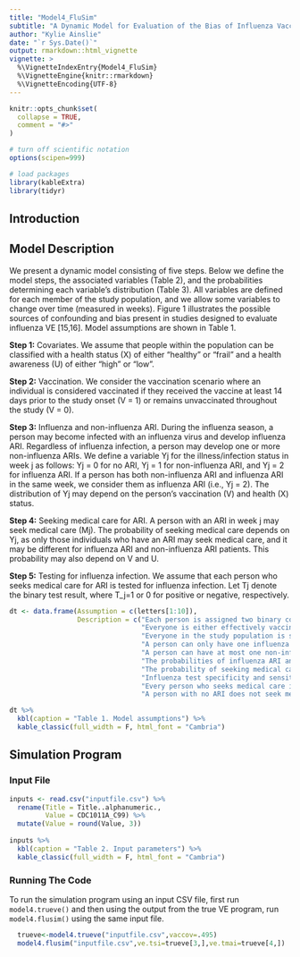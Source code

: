 ```yaml
---
title: "Model4_FluSim"
subtitle: "A Dynamic Model for Evaluation of the Bias of Influenza Vaccine Effectiveness Estimates from Observational Studies"
author: "Kylie Ainslie"
date: "`r Sys.Date()`"
output: rmarkdown::html_vignette
vignette: >
  %\VignetteIndexEntry{Model4_FluSim}
  %\VignetteEngine{knitr::rmarkdown}
  %\VignetteEncoding{UTF-8}
---
```


```r
knitr::opts_chunk$set(
  collapse = TRUE,
  comment = "#>"
)

# turn off scientific notation
options(scipen=999)

# load packages
library(kableExtra)
library(tidyr)
```

## Introduction

## Model Description
We present a dynamic model consisting of five steps. Below we define the model steps, the associated variables (Table 2), and the probabilities determining each variable’s distribution (Table 3). All variables are defined for each member of the study population, and we allow some variables to change over time (measured in weeks). Figure 1 illustrates the possible sources of confounding and bias present in studies designed to evaluate influenza VE [15,16]. Model assumptions are shown in Table 1.

**Step 1:** Covariates. We assume that people within the population can be classified with a health status (X) of either “healthy” or “frail” and a health awareness (U) of either “high” or “low”.

**Step 2:** Vaccination. We consider the vaccination scenario where an individual is considered vaccinated if they received the vaccine at least 14 days prior to the study onset (V = 1) or remains unvaccinated throughout the study (V = 0).

**Step 3:** Influenza and non-influenza ARI. During the influenza season, a person may become infected with an influenza virus and develop influenza ARI. Regardless of influenza infection, a person may develop one or more non-influenza ARIs. We define a variable Yj for the illness/infection status in week j as follows: Yj = 0 for no ARI, Yj = 1 for non-influenza ARI, and Yj = 2 for influenza ARI. If a person has both non-influenza ARI and influenza ARI in the same week, we consider them as influenza ARI (i.e., Yj = 2). The distribution of Yj may depend on the person’s vaccination (V) and health (X) status.

**Step 4:** Seeking medical care for ARI. A person with an ARI in week j may seek medical care (Mj). The probability of seeking medical care depends on Yj, as only those individuals who have an ARI may seek medical care, and it may be different for influenza ARI and non-influenza ARI patients. This probability may also depend on V and U.

**Step 5:** Testing for influenza infection. We assume that each person who seeks medical care for ARI is tested for influenza infection. Let Tj denote the binary test result, where T_j=1 or 0 for positive or negative, respectively.

```r
dt <- data.frame(Assumption = c(letters[1:10]),
                 Description = c("Each person is assigned two binary covariates: health status and health awareness, which are constant over time",
                                 "Everyone is either effectively vaccinated prior to the study or remains unvaccinated throughout the study, and vaccination status is determined without error",
                                 "Everyone in the study population is susceptible at the beginning of the study",
                                 "A person can only have one influenza ARI during the study",
                                 "A person can have at most one non-influenza ARI per week",
                                 "The probabilities of influenza ARI and non-influenza ARI do not depend on a person’s health awareness given his/her health status",
                                 "The probability of seeking medical care does not depend on a person’s health status given his/her health awareness",
                                 "Influenza test specificity and sensitivity do not depend on health status, health awareness, or vaccination status, given a person’s influenza infection status",
                                 "Every person who seeks medical care is tested for influenza infection",
                                 "A person with no ARI does not seek medical care"))

dt %>%
  kbl(caption = "Table 1. Model assumptions") %>%
  kable_classic(full_width = F, html_font = "Cambria")
```

## Simulation Program

### Input File
```r
inputs <- read.csv("inputfile.csv") %>%
  rename(Title = Title..alphanumeric.,
         Value = CDC1011A_C99) %>%
  mutate(Value = round(Value, 3))
  
inputs %>%
  kbl(caption = "Table 2. Input parameters") %>%
  kable_classic(full_width = F, html_font = "Cambria")

```
### Running The Code
To run the simulation program using an input CSV file, first run `model4.trueve()` and then using the output from the true VE program, run `model4.flusim()` using the same input file.
```r
  trueve<-model4.trueve("inputfile.csv",vaccov=.495)
  model4.flusim("inputfile.csv",ve.tsi=trueve[3,],ve.tmai=trueve[4,])
```

